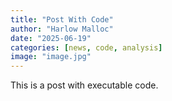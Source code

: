 ```yaml
---
title: "Post With Code"
author: "Harlow Malloc"
date: "2025-06-19"
categories: [news, code, analysis]
image: "image.jpg"
---
```


This is a post with executable code.

